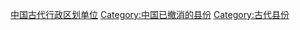 {{中国古代行政区划分类向导|state=expanded}}

[[Category:中国古代行政区划单位|]]
[[Category:中国已撤消的县份‎|Category:中国已撤消的县份‎]]
[[Category:古代县份|Category:古代县份]]